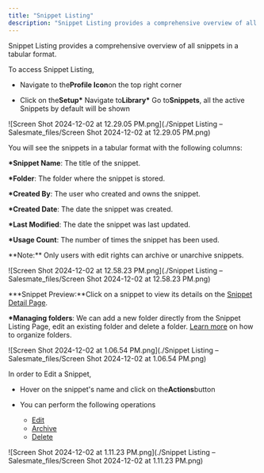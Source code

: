 ```yaml
---
title: "Snippet Listing"
description: "Snippet Listing provides a comprehensive overview of all snippets in a tabular format."
---
```


Snippet Listing provides a comprehensive overview of all snippets in a tabular format.

To access Snippet Listing,

- Navigate to the**Profile Icon**on the top right corner

- Click on the**Setup\*** Navigate to**Library\*** Go to**Snippets**, all the active Snippets by default will be shown

![Screen Shot 2024-12-02 at 12.29.05 PM.png](./Snippet Listing – Salesmate_files/Screen Shot 2024-12-02 at 12.29.05 PM.png)

You will see the snippets in a tabular format with the following columns:

**\*Snippet Name**: The title of the snippet.

**\*Folder**: The folder where the snippet is stored.

**\*Created By**: The user who created and owns the snippet.

**\*Created Date**: The date the snippet was created.

**\*Last Modified**: The date the snippet was last updated.

**\*Usage Count**: The number of times the snippet has been used.

<Note>
  **Note:** Only users with edit rights can archive or unarchive snippets.
</Note>

![Screen Shot 2024-12-02 at 12.58.23 PM.png](./Snippet Listing – Salesmate_files/Screen Shot 2024-12-02 at 12.58.23 PM.png)

**\*Snippet Preview:**Click on a snippet to view its details on the [Snippet Detail Page](https://support.salesmate.io/hc/en-us/articles/40451925654297).

**\*Managing folders**: We can add a new folder directly from the Snippet Listing Page, edit an existing folder and delete a folder. [Learn more](https://support.salesmate.io/hc/en-us/articles/40451925654297) on how to organize folders.

![Screen Shot 2024-12-02 at 1.06.54 PM.png](./Snippet Listing – Salesmate_files/Screen Shot 2024-12-02 at 1.06.54 PM.png)

In order to Edit a Snippet,

- Hover on the snippet's name and click on the**Actions**button

- You can perform the following operations
  - [Edit](https://support.salesmate.io/hc/en-us/articles/40451899848345)
  - [Archive](https://support.salesmate.io/hc/en-us/articles/40451894683417)
  - [Delete](https://support.salesmate.io/hc/en-us/articles/40451899848345)

![Screen Shot 2024-12-02 at 1.11.23 PM.png](./Snippet Listing – Salesmate_files/Screen Shot 2024-12-02 at 1.11.23 PM.png)
